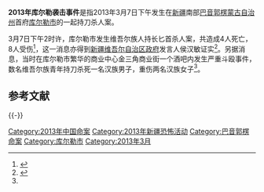 '''2013年库尔勒袭击事件'''是指2013年3月7日下午发生在[[新疆|新疆]]南部[[巴音郭楞蒙古自治州|巴音郭楞蒙古自治州]]首府[[库尔勒市|库尔勒市]]的一起持刀杀人案。

3月7日下午2时许，库尔勒市发生维吾尔族人持长匕首杀人案，共造成4人死亡，8人受伤<ref name=a >{{cite news| language =zh-hans| author =中山网| url =http://news.3g.cn/newscontent.php?nid=2131980| title =新疆疏附暴力恐袭事件：暴徒用砍刀等袭击干警| publisher =3G| date =2013-03-08| accessdate =2014-01-01| archive-date =2017-07-04| archive-url =https://web.archive.org/web/20170704021947/http://news.3g.cn/newscontent.php?nid=2131980| dead-url =no}}</ref>，这一消息亦得到[[新疆维吾尔自治区人民政府|新疆维吾尔自治区政府]]发言人侯汉敏证实<ref>{{cite news| language =zh-hans| author =凤凰卫视| url =http://news.ifeng.com/mainland/detail_2013_03/08/22892339_0.shtml| title =新疆库尔勒市7日发生袭击事件4死8伤| publisher =凤凰网| date =2013-03-08| accessdate =2013-12-31| archive-date =2016-08-03| archive-url =https://web.archive.org/web/20160803185949/http://news.ifeng.com/mainland/detail_2013_03/08/22892339_0.shtml| dead-url =no}}</ref>。另据消息，当时在库尔勒市繁华的商业中心金三角商业街一个酒吧内发生严重斗殴事件，数名维吾尔族青年持刀杀死一名汉族男子，重伤两名汉族女子<ref name=a />。

== 参考文献 ==
{{reflist}}

{{-}}
{{新疆維吾爾自治區暴力恐怖活動}}

{{DEFAULTSORT:K库}}
[[Category:2013年中国命案|Category:2013年中国命案]]
[[Category:2013年新疆恐怖活动|Category:2013年新疆恐怖活动]]
[[Category:巴音郭楞命案|Category:巴音郭楞命案]]
[[Category:库尔勒市|Category:库尔勒市]]
[[Category:2013年3月|Category:2013年3月]]